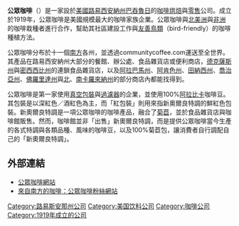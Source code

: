 {{Infobox Company
| company_name     = 公眾咖啡公司
| company_name_en  = Community Coffee Company
| company_logo     = [[File:COM_COFFEE.png|200px]]
| company_type     = 私營公司
| genre            = 
| foundation       = <!-- this parameter modifies "Founded" -->1919年
| founder          = Henry Norman "Cap" Saurage
| location         = {{USA}}[[路易西安納州|路易西安納州]][[巴吞魯日|巴吞魯日]]
| location_country = 
| origins          = Cajun
| key_people       = 
| area_served      = 
| industry         = 食品
| products         = 
| services         = 
| revenue          = 
| operating_income = 
| net_income       = 
| num_employees    = 
| parent           = 
| divisions        = 
| subsid           = 
| owner            = 
| company_slogan   = 
| homepage         = [http://www.communitycoffee.com/ communitycoffee.com]
| dissolved        = 
| footnotes        = 
}}
'''公眾咖啡'''（{{lang-en|'''Community Coffee'''}}）是一家設於[[美國|美國]][[路易西安納州|路易西安納州]][[巴吞魯日|巴吞魯日]]的[[咖啡|咖啡]][[咖啡烘焙|烘焙]]與[[零售|零售]]公司。成立於1919年，公眾咖啡是美國規模最大的咖啡家族企業。公眾咖啡與[[北美洲|北美洲]]與[[非洲|非洲]]的咖啡栽種者進行合作，幫助其社區建設工作與[[友善鳥類|友善鳥類]]（bird-friendly）的咖啡種植方法。

公眾咖啡分布於十一個[[美國南部|南方]]各州，並透過communitycoffee.com運送至全世界。其產品在路易西安納州大部分的餐館、辦公處、食品雜貨店或便利商店，[[德克薩斯州|德克薩斯州]]與[[密西西比州|密西西比州]]的連鎖食品雜貨店，以及[[阿拉巴馬州|阿拉巴馬州]]、[[阿肯色州|阿肯色州]]、[[田納西州|田納西州]]、[[喬治亞州|喬治亞州]]、[[佛羅里達州|佛羅里達州]]與[[北卡羅來納州|北]]、[[南卡羅來納州|南卡羅來納州]]的部分商店內都能找得到。

公眾咖啡是第一家使用[[真空包裝|真空包裝]]與[[過濾器|過濾器]]的企業，並使用100%[[小果咖啡|阿拉比卡]]咖啡豆。其包裝是以深紅色／酒紅色為主，而「紅包裝」則用來指新奧爾良特調的鮮紅色包裝。新奧爾良特調是一項公眾咖啡的咖啡產品，融合了[[菊苣|菊苣]]，並於食品雜貨店與咖啡館販售。然而，咖啡館並非「出售」新奧爾良特調，而是提供公眾咖啡當今生產的各式特調與各類品種、風味的咖啡豆，以及100%菊苣包，讓消費者自行調配自己的「新奧爾良特調」。

== 外部連結 ==
* [http://www.communitycoffee.com/ 公眾咖啡網站]{{Wayback|url=http://www.communitycoffee.com/ |date=20201214112850 }}
* [https://web.archive.org/web/20090712032056/http://www.coffeeofthesouth.com/ 來自南方的咖啡：公眾咖啡粉絲網站]

{{US-company-stub}}
{{Food-company-stub}}

[[Category:路易斯安那州公司|Category:路易斯安那州公司]]
[[Category:美国饮料公司|Category:美国饮料公司]]
[[Category:咖啡公司|Category:咖啡公司]]
[[Category:1919年成立的公司|Category:1919年成立的公司]]